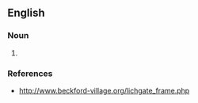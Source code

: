 ==English==
{{wikipedia|Lychgate}}

===Noun===
{{en-noun}}

# {{alternative spelling of|lych-gate|lang=en}}

===References===
* http://www.beckford-village.org/lichgate_frame.php